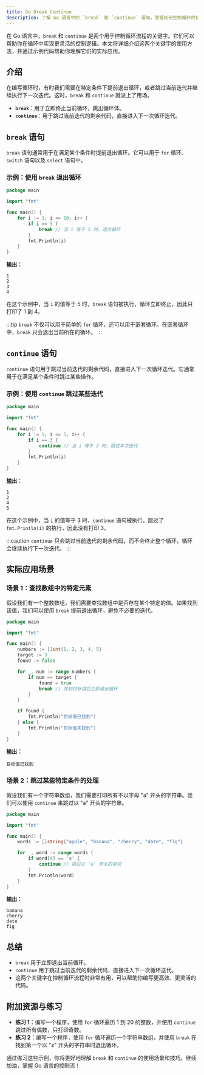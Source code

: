 ```yaml
---
title: Go Break Continue
description: 了解 Go 语言中的 `break` 和 `continue` 语句，掌握如何控制循环的执行流程。
---
```


在 Go 语言中，`break` 和 `continue` 是两个用于控制循环流程的关键字。它们可以帮助你在循环中实现更灵活的控制逻辑。本文将详细介绍这两个关键字的使用方法，并通过示例代码帮助你理解它们的实际应用。

## 介绍

在编写循环时，有时我们需要在特定条件下提前退出循环，或者跳过当前迭代并继续执行下一次迭代。这时，`break` 和 `continue` 就派上了用场。

- **`break`**：用于立即终止当前循环，跳出循环体。
- **`continue`**：用于跳过当前迭代的剩余代码，直接进入下一次循环迭代。

## `break` 语句

`break` 语句通常用于在满足某个条件时提前退出循环。它可以用于 `for` 循环、`switch` 语句以及 `select` 语句中。

### 示例：使用 `break` 退出循环

```go
package main

import "fmt"

func main() {
    for i := 1; i <= 10; i++ {
        if i == 5 {
            break // 当 i 等于 5 时，退出循环
        }
        fmt.Println(i)
    }
}
```

**输出：**
```
1
2
3
4
```

在这个示例中，当 `i` 的值等于 5 时，`break` 语句被执行，循环立即终止，因此只打印了 1 到 4。

:::tip
`break` 不仅可以用于简单的 `for` 循环，还可以用于嵌套循环。在嵌套循环中，`break` 只会退出当前所在的循环。
:::

## `continue` 语句

`continue` 语句用于跳过当前迭代的剩余代码，直接进入下一次循环迭代。它通常用于在满足某个条件时跳过某些操作。

### 示例：使用 `continue` 跳过某些迭代

```go
package main

import "fmt"

func main() {
    for i := 1; i <= 5; i++ {
        if i == 3 {
            continue // 当 i 等于 3 时，跳过本次迭代
        }
        fmt.Println(i)
    }
}
```

**输出：**
```
1
2
4
5
```

在这个示例中，当 `i` 的值等于 3 时，`continue` 语句被执行，跳过了 `fmt.Println(i)` 的执行，因此没有打印 3。

:::caution
`continue` 只会跳过当前迭代的剩余代码，而不会终止整个循环。循环会继续执行下一次迭代。
:::

## 实际应用场景

### 场景 1：查找数组中的特定元素

假设我们有一个整数数组，我们需要查找数组中是否存在某个特定的值。如果找到该值，我们可以使用 `break` 提前退出循环，避免不必要的迭代。

```go
package main

import "fmt"

func main() {
    numbers := []int{1, 2, 3, 4, 5}
    target := 3
    found := false

    for _, num := range numbers {
        if num == target {
            found = true
            break // 找到目标值后立即退出循环
        }
    }

    if found {
        fmt.Println("目标值已找到")
    } else {
        fmt.Println("目标值未找到")
    }
}
```

**输出：**
```
目标值已找到
```

### 场景 2：跳过某些特定条件的处理

假设我们有一个字符串数组，我们需要打印所有不以字母 "a" 开头的字符串。我们可以使用 `continue` 来跳过以 "a" 开头的字符串。

```go
package main

import "fmt"

func main() {
    words := []string{"apple", "banana", "cherry", "date", "fig"}

    for _, word := range words {
        if word[0] == 'a' {
            continue // 跳过以 'a' 开头的单词
        }
        fmt.Println(word)
    }
}
```

**输出：**
```
banana
cherry
date
fig
```

## 总结

- `break` 用于立即退出当前循环。
- `continue` 用于跳过当前迭代的剩余代码，直接进入下一次循环迭代。
- 这两个关键字在控制循环流程时非常有用，可以帮助你编写更高效、更灵活的代码。

## 附加资源与练习

- **练习 1**：编写一个程序，使用 `for` 循环遍历 1 到 20 的整数，并使用 `continue` 跳过所有偶数，只打印奇数。
- **练习 2**：编写一个程序，使用 `for` 循环遍历一个字符串数组，并使用 `break` 在找到第一个以 "z" 开头的字符串时退出循环。

通过练习这些示例，你将更好地理解 `break` 和 `continue` 的使用场景和技巧。继续加油，掌握 Go 语言的控制流！